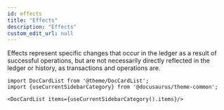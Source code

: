 ```yaml
---
id: effects
title: "Effects"
description: "Effects"
custom_edit_url: null
---
```




Effects represent specific changes that occur in the ledger as a result of successful operations, but are not necessarily directly reflected in the ledger or history, as transactions and operations are.



```mdx-code-block
import DocCardList from '@theme/DocCardList';
import {useCurrentSidebarCategory} from '@docusaurus/theme-common';

<DocCardList items={useCurrentSidebarCategory().items}/>
```
      